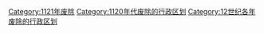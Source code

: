[[Category:1121年废除|Category:1121年废除]]
[[Category:1120年代废除的行政区划|Category:1120年代废除的行政区划]]
[[Category:12世纪各年废除的行政区划|Category:12世纪各年废除的行政区划]]
